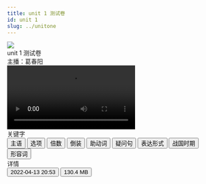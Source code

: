 ```yaml
---
title: unit 1 测试卷
id: unit 1
slug: ../unitone
---
```


<head>
<script src="https://fastly.jsdelivr.net/gh/SurpriseLon/Fontawesome-6@main/js/all.js" async=""></script>
<script src="https://unpkg.com/@waline/client@v2/dist/waline.js"></script>
<script src="https://onedrive-vercel-index-beta-pearl.vercel.app/api/raw/?path=/wiki/common.js"></script>
<script src="https://unpkg.com/mdui@1.0.2/dist/js/mdui.min.js"></script>
  <link
    rel="stylesheet"
    href="https://unpkg.com/@waline/client@v2/dist/waline.css"
  />
  <link rel="stylesheet" href="https://unpkg.com/mdui@1.0.2/dist/css/mdui.min.css"/>
  <script src="https://cdn.tailwindcss.com"></script>
  <script async src="https://pagead2.googlesyndication.com/pagead/js/adsbygoogle.js?client=ca-pub-8434505608196685"
     crossorigin="anonymous"></script>
</head>

<div class="mdui-card p-4 w-full bg-white rounded-lg border shadow-md sm:p-8 dark:bg-gray-800 dark:border-gray-700">
  <div class="mdui-card-header">
    <img class="mdui-card-header-avatar" src="avatar.jpg"/>
    <div class="mdui-card-header-title">unit 1 测试卷</div>
    <div class="mdui-card-header-subtitle">主播：葛春阳</div>
  </div>
<div class="aspect-video mdui-card-media relative mx-auto mt-12 w-full max-w-4xl rounded-3xl border border-gray-300 shadow-2xl lg:mt-20 dark:border-gray-700 yt-video">
    <video controls="controls">
    <source src="https://onedrive-vercel-index-beta-pearl.vercel.app/api/raw/?path=/wiki/unit1 测试卷.mp4" type="video/mp4" />
    </video>
  </div>
  <div class="mdui-card-primary">
    <div class="mdui-card-primary-title">关键字</div>
    <button class="mdui-btn text-gray-900 bg-white border border-gray-300 focus:outline-none hover:bg-gray-100 focus:ring-4 focus:ring-gray-200 font-medium rounded-lg text-sm px-5 py-2.5 mr-2 mb-2 dark:bg-gray-800 dark:text-white dark:border-gray-600 dark:hover:bg-gray-700 dark:hover:border-gray-600 dark:focus:ring-gray-700" mdui-tooltip="{content: '在本视频中出现17次'}"><i class="fa-duotone fa-arrow-up-from-water-pump"></i> 主语</button>
    <button class="mdui-btn text-gray-900 bg-white border border-gray-300 focus:outline-none hover:bg-gray-100 focus:ring-4 focus:ring-gray-200 font-medium rounded-lg text-sm px-5 py-2.5 mr-2 mb-2 dark:bg-gray-800 dark:text-white dark:border-gray-600 dark:hover:bg-gray-700 dark:hover:border-gray-600 dark:focus:ring-gray-700" mdui-tooltip="{content: '在本视频中出现14次'}"><i class="fa-duotone fa-option"></i> 选项</button>
    <button class="mdui-btn text-gray-900 bg-white border border-gray-300 focus:outline-none hover:bg-gray-100 focus:ring-4 focus:ring-gray-200 font-medium rounded-lg text-sm px-5 py-2.5 mr-2 mb-2 dark:bg-gray-800 dark:text-white dark:border-gray-600 dark:hover:bg-gray-700 dark:hover:border-gray-600 dark:focus:ring-gray-700" mdui-tooltip="{content: '在本视频中出现10次'}"><i class="fa-duotone fa-calculator"></i> 倍数</button>
    <button class="mdui-btn text-gray-900 bg-white border border-gray-300 focus:outline-none hover:bg-gray-100 focus:ring-4 focus:ring-gray-200 font-medium rounded-lg text-sm px-5 py-2.5 mr-2 mb-2 dark:bg-gray-800 dark:text-white dark:border-gray-600 dark:hover:bg-gray-700 dark:hover:border-gray-600 dark:focus:ring-gray-700" mdui-tooltip="{content: '在本视频中出现8次'}"><i class="fa-duotone fa-code-branch"></i> 倒装</button>
    <button class="mdui-btn text-gray-900 bg-white border border-gray-300 focus:outline-none hover:bg-gray-100 focus:ring-4 focus:ring-gray-200 font-medium rounded-lg text-sm px-5 py-2.5 mr-2 mb-2 dark:bg-gray-800 dark:text-white dark:border-gray-600 dark:hover:bg-gray-700 dark:hover:border-gray-600 dark:focus:ring-gray-700" mdui-tooltip="{content: '在本视频中出现8次'}"><i class="fa-duotone fa-audio-description"></i> 助动词</button>
    <button class="mdui-btn text-gray-900 bg-white border border-gray-300 focus:outline-none hover:bg-gray-100 focus:ring-4 focus:ring-gray-200 font-medium rounded-lg text-sm px-5 py-2.5 mr-2 mb-2 dark:bg-gray-800 dark:text-white dark:border-gray-600 dark:hover:bg-gray-700 dark:hover:border-gray-600 dark:focus:ring-gray-700" mdui-tooltip="{content: '在本视频中出现4次'}"><i class="fa-duotone fa-phone-intercom"></i> 疑问句</button>
    <button class="mdui-btn text-gray-900 bg-white border border-gray-300 focus:outline-none hover:bg-gray-100 focus:ring-4 focus:ring-gray-200 font-medium rounded-lg text-sm px-5 py-2.5 mr-2 mb-2 dark:bg-gray-800 dark:text-white dark:border-gray-600 dark:hover:bg-gray-700 dark:hover:border-gray-600 dark:focus:ring-gray-700" mdui-tooltip="{content: '在本视频中出现4次'}"><i class="fa-duotone fa-house-laptop"></i> 表达形式</button>
    <button class="mdui-btn text-gray-900 bg-white border border-gray-300 focus:outline-none hover:bg-gray-100 focus:ring-4 focus:ring-gray-200 font-medium rounded-lg text-sm px-5 py-2.5 mr-2 mb-2 dark:bg-gray-800 dark:text-white dark:border-gray-600 dark:hover:bg-gray-700 dark:hover:border-gray-600 dark:focus:ring-gray-700" mdui-tooltip="{content: '在本视频中出现3次'}"><i class="fa-duotone fa-rotate-exclamation"></i> 战国时期</button>
    <button class="mdui-btn text-gray-900 bg-white border border-gray-300 focus:outline-none hover:bg-gray-100 focus:ring-4 focus:ring-gray-200 font-medium rounded-lg text-sm px-5 py-2.5 mr-2 mb-2 dark:bg-gray-800 dark:text-white dark:border-gray-600 dark:hover:bg-gray-700 dark:hover:border-gray-600 dark:focus:ring-gray-700" mdui-tooltip="{content: '在本视频中出现3次'}"><i class="fa-duotone fa-bullseye"></i> 形容词</button>
  </div>
<div class="mdui-card-primary-subtitle">详情</div>
<button type="button" class="text-white bg-blue-700 hover:bg-blue-800 focus:ring-4 focus:outline-none focus:ring-blue-300 font-medium rounded-lg text-sm px-5 py-2.5 text-center inline-flex items-center mr-2 dark:bg-blue-600 dark:hover:bg-blue-700 dark:focus:ring-blue-800">
  <i class="fa-duotone fa-timer mr-2 -ml-1 w-5 h-5"></i>
  2022-04-13 20:53
</button>
<button type="button" class="text-white bg-blue-700 hover:bg-blue-800 focus:ring-4 focus:outline-none focus:ring-blue-300 font-medium rounded-lg text-sm px-5 py-2.5 text-center inline-flex items-center mr-2 dark:bg-blue-600 dark:hover:bg-blue-700 dark:focus:ring-blue-800">
  <i class="fa-duotone fa-text-size mr-2 -ml-1 w-5 h-5"></i>
  130.4 MB
</button>
</div>  

<div id="waline"></div>